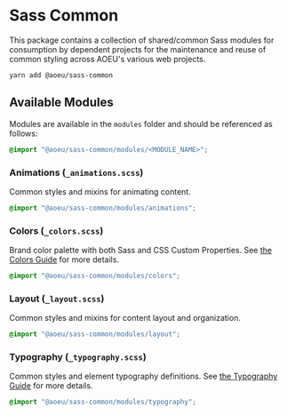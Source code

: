 
<Meta title="Packages/Sass" />

# Sass Common

This package contains a collection of shared/common Sass modules for consumption by dependent projects for the maintenance and reuse of common styling across AOEU's various web projects.

```shell
yarn add @aoeu/sass-common
```

## Available Modules

Modules are available in the `modules` folder and should be referenced as follows:

```scss
@import "@aoeu/sass-common/modules/<MODULE_NAME>";
```

### Animations (`_animations.scss`)

Common styles and mixins for animating content.

```scss
@import "@aoeu/sass-common/modules/animations";
```

### Colors (`_colors.scss`)

Brand color palette with both Sass and CSS Custom Properties. See [the Colors Guide](/?path=/story/guides-colors--page) for more details.

```scss
@import "@aoeu/sass-common/modules/colors";
```

### Layout (`_layout.scss`)

Common styles and mixins for content layout and organization.

```scss
@import "@aoeu/sass-common/modules/layout";
```

### Typography (`_typography.scss`)

Common styles and element typography definitions. See [the Typography Guide](/?path=/story/guides-typography--page) for more details.

```scss
@import "@aoeu/sass-common/modules/typography";
```
